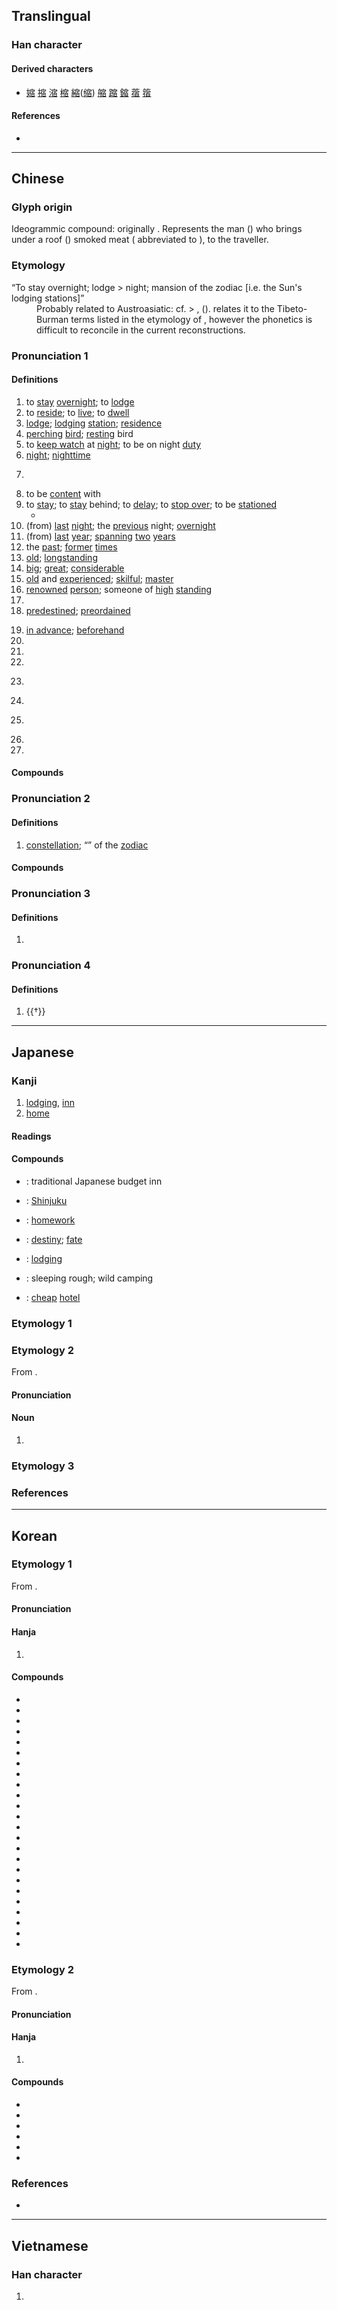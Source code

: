 {{character info}}
==Translingual==

===Han character===
{{Han char|rn=40|rad=宀|as=08|sn=11|four=30261|canj=JOMA|ids=⿱宀佰}}

====Derived characters====
* [[㜚]] [[摍]] [[㴼]] [[樎]] [[縮]]([[缩]]) [[䑿]] [[蹜]] [[鏥]] [[蓿]] [[䈹]]

====References====
* {{Han ref|kx=0287.130|dkj=07195|dj=0568.210|hdz=20938.100|uh=5BBF|ud=23487|bh=B14A|bd=45386}}

----

==Chinese==
{{zh-forms|alt=㝛}}

===Glyph origin===
{{Han etym}}
Ideogrammic compound: originally {{zh-l|*㝛}}. Represents the man ({{zh-l|*人}}) who brings under a roof ({{zh-l|*宀}}) smoked meat ({{zh-l|*肉}} abbreviated to {{zh-l|*㐁}}), to the traveller.

===Etymology===
; “To stay overnight; lodge > night; mansion of the zodiac [i.e. the Sun's lodging stations]”
: Probably related to Austroasiatic: cf. {{cog|mkh-okm||*ruk|to take cover or shelter}} > {{cog|km|ជ្រុក||shelter; refuge}}, {{cog|km|ស្រុក||settlement; village}} ({{zh-ref|Schuessler, 2007}}). {{zh-ref|Benedict (1972)}} relates it to the Tibeto-Burman terms listed in the etymology of {{och-l|夜|night}}, however the phonetics is difficult to reconcile in the current reconstructions.

===Pronunciation 1===
{{zh-pron
|m=sù,xiǔ
|m_note=sù - literary (all senses); xiǔ - vernacular (classifier “night”)
|c=suk1
|h=pfs=siuk/suk
|mb=siu̿
|md=sé̤ṳk
|mn=siok/sok/xm,zz:sek/qz:siak
|mn_note=siok - literary; sok - vernacular; sek/siak - vernacular
|mn-t=suah4
|w=4soq
|mc=2
|oc=1,2
|cat=v,n,cl,a,adv,pn
}}

====Definitions====
{{zh-hanzi}}

# to [[stay]] [[overnight]]; to [[lodge]]
# to [[reside]]; to [[live]]; to [[dwell]]
# [[lodge]]; [[lodging]] [[station]]; [[residence]]
# [[perch]]ing [[bird]]; [[rest]]ing bird
# to [[keep watch]] at [[night]]; to be on night [[duty]]
# [[night]]; [[nighttime]]
# {{zh-classifier|the [[number]] of [[night]]s|t=[[night]]}}
#: {{zh-x|借宿 一 '''宿'''{xiǔ}|to stay for one '''night'''}}
# to be [[content]] with
# to [[stay]]; to [[stay]] behind; to [[delay]]; to [[stop over]]; to be [[station]]ed
#* {{zh-x|宿治 者 削。|He who '''procrastinates''' in creating order will be dismembered.|ref=Shangjunshu}}
# (from) [[last]] [[night]]; the [[previous]] night; [[overnight]]
# (from) [[last]] [[year]]; [[spanning]] [[two]] [[year]]s
# the [[past]]; [[former]] [[times]]
# [[old]]; [[longstanding]]
# [[big]]; [[great]]; [[considerable]]
# [[old]] and [[experienced]]; [[skilful]]; [[master]]
# [[renowned]] [[person]]; someone of [[high]] [[standing]]
# {{zh-alt-form|夙|[[usually]]; [[normally]]}}
# [[predestined]]; [[preordained]]
#: {{zh-x|宿命|destiny [lit. '''predestined''' life]}}
# [[in advance]]; [[beforehand]]
# {{zh-alt-form|肅|[[respectful]]; [[solemn]]}}
# {{zh-alt-form|肅|to [[admonish]]; to [[warn]]}}
# {{zh-alt-form|肅|to [[offer]]}}
# {{zh-div|國}} {{lb|zh|historical}} {{n-g|The name of an [[ancient]] [[state]] located in modern-day {{w|Dongping County|Dongping county}} in [[Shandong]] province.}}
# {{zh-div|州}} {{lb|zh|historical}} {{n-g|The name of an [[ancient]] [[prefecture]] during the [[Tang]] dynasty, located in modern-day [[Suzhou]] city in [[Anhui]] province.}}
# {{zh-div|縣}} {{lb|zh|historical}} {{n-g|The name of an [[abolished]] [[county]], now the [[Suzhou]] city in [[Anhui]] province.}}
# {{zh-short|宿州|[[Suzhou]] city in [[Anhui]] province}}
# {{surname|zh}}

====Compounds====
{{zh-der|一償宿願|一宿|上宿|中宿|宿舍|住宿|宿望|宿志|信宿|外宿|宿老|宿因|宿願|伴宿|值宿|宿學|宿命|宿屋|宿債|宿留|宿儒|宿逋|宿營|宿夕|宿泊|同宿|宿頭|宿遇|尊宿|宿諾|宿主|宿好|中間宿主|宿命論|宿疾|弋不射宿|夜宿曉行|宿名|宿將舊卒|宿構|宿醉|寄宿學校|宿草|孤眠獨宿|宿瘤|宿憾|宿雨|儤宿|宿歇|宿素|宿妝|寡宿孤辰|寄宿|宿墨|宿麥|宿頓|宿酒|宿賊|宿衛|宿莽|宿緣|宿痾|宿生|宿根|宿料|宿敵|宿弊|宿將|宿宿|宿學舊儒|宿善|宿命通|安宿|存宿|宿世冤家|寄宿生|宿酲|宿怨|宿霧|宿心|名宿|宿昔|借宿|停眠整宿|宿慧|宿世|止宿|曉行夜宿|房宿錢|獨宿|歸宿|投宿|歇宿|求宿|留宿|眠鷗宿鷺|直宿|朝餐夜宿|東食西宿|淹宿|水宿風餐|棲宿|眠花宿柳|胸無宿物|食宿|野宿|雙棲雙宿|託宿|草行露宿|餐風露宿|露宿風餐|齊宿|耆宿|終宿主|老宿|齋宿|餐風宿露|露宿|餐風宿雨|餐風宿水|風餐雨宿|風餐露宿|雙宿雙飛|風餐水宿|膳宿|老師宿儒|經宿不歸|風飧露宿|舊愛宿恩|通宿|宿遷|溫宿}}

===Pronunciation 2===
{{zh-pron
|m=xiù
|c=sau3
|h=pfs=siu
|md=séu
|mn=siù
|mn-t=siu3
|w=2xieu
|mc=1
|oc=2,1
|cat=n
}}

====Definitions====
{{zh-hanzi}}

# {{lb|zh|Chinese astronomy}} [[constellation]]; “{{w|Twenty-Eight Mansions|mansion}}” of the [[zodiac]]

====Compounds====
{{zh-der|fold=1|壁宿|斗宿|牛宿|女宿|室宿|危宿|虛宿|列宿|二十八宿|井宿|畢宿|水宿|星宿|畢宿星團|柳宿|星宿海|角宿}}

===Pronunciation 3===
{{zh-pron
|m=sù
|cat=
}}

====Definitions====
{{zh-hanzi}}

# {{zh-only|宿宿|[[walk]]ing [[slowly]] in [[small]] [[step]]s}}

===Pronunciation 4===
{{zh-pron
|m=Qī
|cat=pn
}}

====Definitions====
{{zh-hanzi}}

# {{†}} {{zh-alt-form|戚|name of a [[county]] in the {{w|State of Wei}}|tr=Qī}}

----

==Japanese==

===Kanji===
{{ja-kanji|grade=3|rs=宀08}}

# [[lodging]], [[inn]]
# [[home]]

====Readings====
{{ja-readings
|goon=しゅ, すく
|kanon=しゅう, しゅく
|kanyoon=しゅく
|kun=やど-る, やど-, やど-す
}}

====Compounds====
* {{ja-r|民%宿|みん%しゅく}}: traditional Japanese budget inn
* {{ja-r|新%宿|^しん%じゅく}}: [[Shinjuku]]
* {{ja-r|宿%題|しゅく%だい}}: [[homework]]
* {{ja-r|宿%命|しゅく%めい}}: [[destiny]]; [[fate]]
* {{ja-r|宿%泊|しゅく%はく}}: [[lodging]]
* {{ja-r|野%宿|の%じゅく}}: sleeping rough; wild camping
* {{ja-r|安%宿|やす%やど}}: [[cheap]] [[hotel]]

===Etymology 1===
{{ja-kanjitab|やど|yomi=k}}
{{ja-see|やど}}

===Etymology 2===
{{ja-kanjitab|しゅく|yomi=o}}
From {{der|ja|ltc|-}} {{ltc-l|宿}}.

====Pronunciation====
{{ja-pron|しゅく|acc=2|acc_ref=DJR}}

====Noun====
{{ja-noun|しゅく|hhira=しゆく}}

# {{rfdef|ja}}

===Etymology 3===
{{ja-kanjitab|しゅく|yomi=o}}
{{ja-see|しゅく}}

===References===
<references />

----

==Korean==

===Etymology 1===
From {{der|ko|ltc|-}} {{ltc-l|宿|id=2}}. 

{{collapse|
* {{hanja-dongguk|슉〮|syúk}}
* {{hanja-sinjeung|슉|syuk|hun=잘 슉}}
|Historical readings
|bg=#FFFFFF}}

====Pronunciation====
{{ko-hanja-pron|숙}}

====Hanja====
{{ko-hanja-search}}
{{ko-hanja|자다|잘|숙}}

# {{hanja form of|숙|[[sleep]]; [[lodging]]}}

====Compounds====
{{der-top3|Compounds}}
* {{ko-l|숙면|宿眠}}
* {{ko-l|숙명|宿命}}
* {{ko-l|숙소|宿所}}
* {{ko-l|숙취|宿醉}}
* {{ko-l|투숙|投宿}}
* {{ko-l|혼숙|混宿}}
* {{ko-l|숙제|宿題}}
* {{ko-l|숙원|宿願}}
* {{ko-l|숙직|宿直}}
* {{ko-l|숙주|宿主}}
* {{ko-l|숙적|宿敵}}
* {{ko-l|기숙|寄宿}}
* {{ko-l|여숙|旅宿}}
* {{ko-l|앙숙|怏宿}}
* {{ko-l|합숙|合宿}}
* {{ko-l|숙환|宿患}}
* {{ko-l|숙원|宿怨}}
* {{ko-l|숙식|宿食}}
* {{ko-l|숙망|宿望}}
* {{ko-l|동숙|同宿}}
* {{ko-l|숙변|宿便}}
* {{ko-l|하숙|下宿}}
* {{ko-l|숙객|宿客}}
* {{ko-l|숙박|[[accommodation]]|宿泊}}
{{der-bottom}}

===Etymology 2===
From {{der|ko|ltc|-}} {{ltc-l|宿|id=1}}. 

{{collapse|
* {{hanja-dongguk|슈ᇢ〮|syúw}}
* {{hanja-sinjeung|슈|syu|hun=별 슈 去聲}}
|Historical readings
|bg=#FFFFFF}}

====Pronunciation====
{{ko-hanja-pron|수|l=y}}

====Hanja====
{{ko-hanja|별자리|수}}

# {{hanja form of|수|{{lb|ko|Chinese astronomy}} [[constellation]]; “{{w|Twenty-Eight Mansions|mansion}}” of the [[zodiac]]}}

====Compounds====
{{der-top|Compounds}}
* {{ko-l|진수|辰宿}}
* {{ko-l|정수|井宿}}
* {{ko-l|수요|宿曜}}
* {{ko-l|방수|房宿}}
* {{ko-l|누수|婁宿}}
* {{ko-l|성수|Star Mansion {{gloss|one of {{w|Twenty-Eight Mansions}}}}|星宿}}
{{der-bottom}}

===References===
* {{R:hanjadoc|2559}}

----

==Vietnamese==

===Han character===
{{vi-readings|reading=túc, tú|rs=宀08}}

# {{rfdef|vi|sort=宀08}}